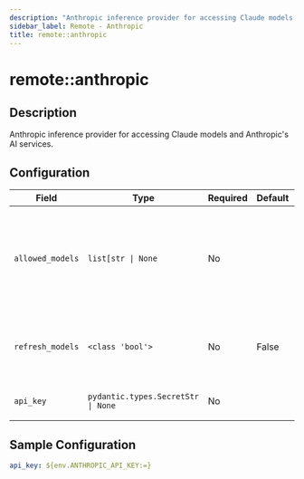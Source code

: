```yaml
---
description: "Anthropic inference provider for accessing Claude models and Anthropic's AI services."
sidebar_label: Remote - Anthropic
title: remote::anthropic
---
```


# remote::anthropic

## Description

Anthropic inference provider for accessing Claude models and Anthropic's AI services.

## Configuration

| Field | Type | Required | Default | Description |
|-------|------|----------|---------|-------------|
| `allowed_models` | `list[str \| None` | No |  | List of models that should be registered with the model registry. If None, all models are allowed. |
| `refresh_models` | `<class 'bool'>` | No | False | Whether to refresh models periodically from the provider |
| `api_key` | `pydantic.types.SecretStr \| None` | No |  | Authentication credential for the provider |

## Sample Configuration

```yaml
api_key: ${env.ANTHROPIC_API_KEY:=}
```
